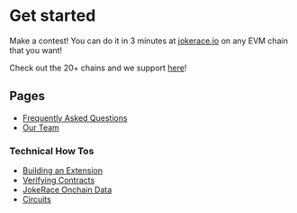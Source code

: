 # Get started

Make a contest! You can do it in 3 minutes at [jokerace.io](https://www.jokerace.io/) on any EVM chain that you want!

Check out the 20+ chains and we support [here](https://docs.jokerace.io/faq#which-chains-is-jokerace-live-on)!

## Pages

- [Frequently Asked Questions](/faq)
- [Our Team](/our-team)

### Technical How Tos

- [Building an Extension](/technical-how-tos/building-an-extension)
- [Verifying Contracts](/technical-how-tos/verifying-contracts)
- [JokeRace Onchain Data](/technical-how-tos/jokerace-onchain-data)
- [Circuits](/technical-how-tos/circuits)
